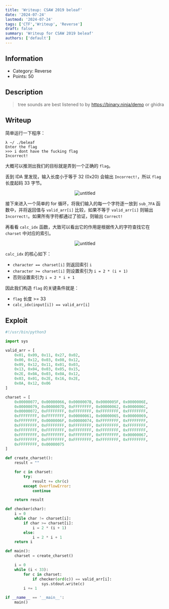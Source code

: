 ```yaml
---
title: 'Writeup: CSAW 2019 beleaf'
date: '2024-07-24'
lastmod: '2024-07-24'
tags: ['CTF','Writeup', 'Reverse']
draft: false
summary: 'Writeup for CSAW 2019 beleaf'
authors: ['default']
---
```


<div className="border-solid border-2 border-surface0 dark:border-surface0-dark p-2 bg-base dark:bg-base-dark mt-5">
  <TOCInline toc={props.toc} asDisclosure />
</div>

## Information

 - Category: Reverse
 - Points: 50

## Description

> tree sounds are best listened to by https://binary.ninja/demo or ghidra

<Download name="beleaf" href="https://github.com/guyinatuxedo/nightmare/blob/master/modules/03-beginner_re/csaw19_beleaf/beleaf" type="Binary" />

## Writeup

简单运行一下程序：

```plain-text
λ ~/ ./beleaf
Enter the flag
>>> i dont have the fucking flag
Incorrect!
```

大概可以推测出我们的目标就是弄到一个正确的 `flag`。

丢到 IDA 里发现，输入长度小于等于 32 (0x20) 会输出 `Incorrect!`，所以 `flag` 长度起码 33 字节。

<center>
  <Image alt="untitled" src="https://s21.ax1x.com/2024/07/24/pkbSdLq.png" width={1904} height={1012} />
</center>

接下来进入一个简单的 for 循环，将我们输入的每一个字符逐一放到 `sub_7FA` 函数中，并将返回值与 `valid_arr[i]` 比较，如果不等于 `valid_arr[i]` 则输出 `Incorrect!`。如果所有字符都通过了验证，则输出 `Correct!`

再看看 `calc_idx` 函数，大致可以看出它的作用是根据传入的字符查找它在 `charset` 中对应的索引。

<center>
  <Image alt="untitled" src="https://s21.ax1x.com/2024/07/24/pkbSDoT.png" width={1904} height={1012} />
</center>

`calc_idx` 的核心如下：

 - `character == charset[i]` 则返回索引 `i`
 - `character >= charset[i]` 则设置索引为 `i = 2 * (i + 1)`
 - 否则设置索引为 `i = 2 * i + 1`

因此我们构造 `flag` 的关键条件就是：

 - `flag` 长度 >= 33
 - `calc_idx(input[i]) == valid_arr[i]`

## Exploit

```python
#!/usr/bin/python3

import sys

valid_arr = [
    0x01, 0x09, 0x11, 0x27, 0x02,
    0x00, 0x12, 0x03, 0x08, 0x12,
    0x09, 0x12, 0x11, 0x01, 0x03,
    0x13, 0x04, 0x03, 0x05, 0x15,
    0x2E, 0x0A, 0x03, 0x0A, 0x12,
    0x03, 0x01, 0x2E, 0x16, 0x2E,
    0x0A, 0x12, 0x06
]

charset = [
    0x00000077, 0x00000066, 0x0000007B, 0x0000005F, 0x0000006E,
    0x00000079, 0x0000007D, 0xFFFFFFFF, 0x00000062, 0x0000006C,
    0x00000072, 0xFFFFFFFF, 0xFFFFFFFF, 0xFFFFFFFF, 0xFFFFFFFF,
    0xFFFFFFFF, 0xFFFFFFFF, 0x00000061, 0x00000065, 0x00000069,
    0xFFFFFFFF, 0x0000006F, 0x00000074, 0xFFFFFFFF, 0xFFFFFFFF,
    0xFFFFFFFF, 0xFFFFFFFF, 0xFFFFFFFF, 0xFFFFFFFF, 0xFFFFFFFF,
    0xFFFFFFFF, 0xFFFFFFFF, 0xFFFFFFFF, 0xFFFFFFFF, 0xFFFFFFFF,
    0xFFFFFFFF, 0xFFFFFFFF, 0xFFFFFFFF, 0xFFFFFFFF, 0x00000067,
    0xFFFFFFFF, 0xFFFFFFFF, 0xFFFFFFFF, 0xFFFFFFFF, 0xFFFFFFFF,
    0xFFFFFFFF, 0x00000075
]

def create_charset():
    result = ""

    for c in charset:
        try:
            result += chr(c)
        except OverflowError:
            continue

    return result

def checker(char):
    i = 0
    while char != charset[i]:
        if char >= charset[i]:
            i = 2 * (i + 1)
        else:
            i = 2 * i + 1
    return i

def main():
    charset = create_charset()

    i = 0
    while (i < 33):
        for c in charset:
            if checker(ord(c)) == valid_arr[i]:
                sys.stdout.write(c)
        i += 1

if __name__ == '__main__':
    main()
```


